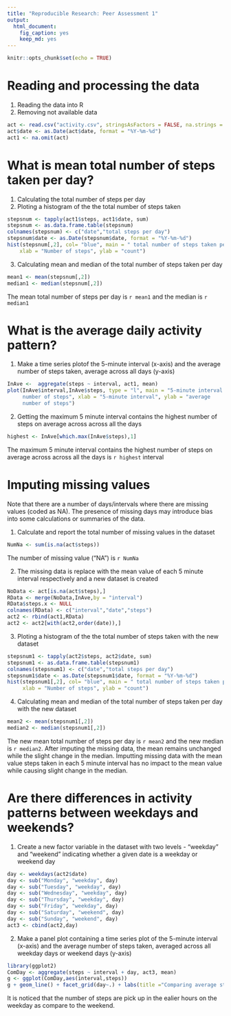 ---
title: "Reproducible Research: Peer Assessment 1"
output: 
  html_document: 
    fig_caption: yes
    keep_md: yes
---

```{r setup, include=TRUE}
knitr::opts_chunk$set(echo = TRUE)
```
# Reading and processing the data
 1. Reading the data into R
 2. Removing not available data

```{r}
act <- read.csv("activity.csv", stringsAsFactors = FALSE, na.strings = "NA")
act$date <- as.Date(act$date, format = "%Y-%m-%d")
act1 <- na.omit(act)
```

# What is mean total number of steps taken per day?
  1. Calculating the total number of steps per day
  2. Ploting a histogram of the the total number of steps taken

```{r}
stepsnum <- tapply(act1$steps, act1$date, sum)
stepsnum <- as.data.frame.table(stepsnum)
colnames(stepsnum) <- c("date","total steps per day")
stepsnum$date <- as.Date(stepsnum$date, format = "%Y-%m-%d")
hist(stepsnum[,2], col= "blue", main = " total number of steps taken per day", 
    xlab = "Number of steps", ylab = "count")
```

  3. Calculating mean and median of the total number of steps taken per day

```{r}
mean1 <- mean(stepsnum[,2])
median1 <- median(stepsnum[,2])

```

The mean total number of steps per day is `r mean1` and the median is `r median1`

# What is the average daily activity pattern?
  1. Make a time series plotof the 5-minute interval (x-axis) and the average number       of steps taken, average across all days (y-axis)

```{r}
InAve <-  aggregate(steps ~ interval, act1, mean)
plot(InAve$interval,InAve$steps, type = "l", main = "5-minute interval vs average 
     number of steps", xlab = "5-minute interval", ylab = "average 
     number of steps")
```

  2. Getting the maximum 5 minute interval contains the highest number of steps on          average across across all the days
  
```{r}
highest <- InAve[which.max(InAve$steps),1]
```

The maximum 5 minute interval contains the highest number of steps on          average across across all the days is `r highest` interval

# Imputing missing values

Note that there are a number of days/intervals where there are missing values (coded as NA). The presence of missing days may introduce bias into some calculations or summaries of the data.

  1. Calculate and report the total number of missing values in the dataset

```{r}
NumNa <- sum(is.na(act$steps))
```

The number of missing value ("NA") is `r NumNa`

  2. The missing data is replace with the mean value of each 5 minute interval             respectively and a new dataset is created
  
```{r}  
NoData <- act[is.na(act$steps),]
RData <- merge(NoData,InAve,by = "interval")
RData$steps.x <- NULL
colnames(RData) <- c("interval","date","steps")
act2 <- rbind(act1,RData)
act2 <- act2[with(act2,order(date)),]
```

  3. Ploting a histogram of the the total number of steps taken with the new dataset
  
```{r}  
stepsnum1 <- tapply(act2$steps, act2$date, sum)
stepsnum1 <- as.data.frame.table(stepsnum1)
colnames(stepsnum1) <- c("date","total steps per day")
stepsnum1$date <- as.Date(stepsnum1$date, format = "%Y-%m-%d")
hist(stepsnum1[,2], col= "blue", main = " total number of steps taken per day", 
     xlab = "Number of steps", ylab = "count")
```

  4. Calculating mean and median of the total number of steps taken per day with the       new dataset
  
```{r}  
mean2 <- mean(stepsnum1[,2])
median2 <- median(stepsnum1[,2])
```

The new mean total number of steps per day is `r mean2` and the new median is `r median2`. After imputing the missing data, the mean remains unchanged while the slight change in the median. Imputting missing data with the mean value steps taken in each 5 minute interval has no impact to the mean value while causing slight change in the median.

# Are there differences in activity patterns between weekdays and weekends?

  1. Create a new factor variable in the dataset with two levels - "weekday" and           "weekend" indicating whether a given date is a weekday or weekend day
  
```{r}  
day <- weekdays(act2$date)
day <- sub("Monday", "weekday", day)
day <- sub("Tuesday", "weekday", day)
day <- sub("Wednesday", "weekday", day)
day <- sub("Thursday", "weekday", day)
day <- sub("Friday", "weekday", day)
day <- sub("Saturday", "weekend", day)
day <- sub("Sunday", "weekend", day)
act3 <- cbind(act2,day)
```
  2. Make a panel plot containing a time series plot of the 5-minute interval (x-axis)      and the average number of steps taken, averaged across all weekday days or            weekend days (y-axis)
```{r}  
library(ggplot2)
ComDay <- aggregate(steps ~ interval + day, act3, mean)
g <- ggplot(ComDay,aes(interval,steps))
g + geom_line() + facet_grid(day~.) + labs(title ="Comparing average steps on weekday and weekend") + ylab("Number of Steps")
```

It is noticed that the number of steps are pick up in the ealier hours on the weekday as compare to the weekend.
